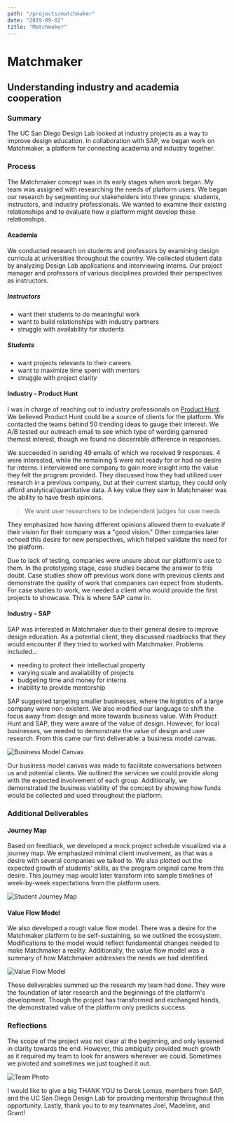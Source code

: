 ```yaml
---
path: "/projects/matchmaker"
date: "2019-09-02"
title: "Matchmaker"
---
```


# Matchmaker
## Understanding industry and academia cooperation

### Summary
The UC San Diego Design Lab looked at industry projects as a way to
improve design education. In collaboration with SAP, we began work on
Matchmaker, a platform for connecting academia and industry together.


### Process
The Matchmaker concept was in its early stages when work began. My team
was assigned with researching the needs of platform users. We began our
research by segmenting our stakeholders into three groups: students,
instructors, and industry professionals. We wanted to examine their
existing relationships and to evaluate how a platform might develop these
relationships.

#### Academia
We conducted research on students and professors by examining design
curricula at universities throughout the country. We collected student
data by analyzing Design Lab applications and interviewing interns. Our
project manager and professors of various disciplines provided their
perspectives as instructors.

##### Instructors
- want their students to do meaningful work
- want to build relationships with industry partners
- struggle with availability for students

##### Students
- want projects relevants to their careers
- want to maximize time spent with mentors
- struggle with project clarity


#### Industry - Product Hunt
I was in charge of reaching out to industry professionals on 
[Product Hunt](https://www.producthunt.com). We believed Product Hunt could be 
a source of clients for the platform. We contacted the teams behind 50 trending 
ideas to gauge their interest. We A/B tested our outreach email to see which 
type of wording garnered themost interest, though we found no discernible 
difference in responses.

We succeeded in sending 49 emails of which we received 9 responses. 4 were
interested, while the remaining 5 were not ready for or had no desire for
interns. I interviewed one company to gain more insight into the value
they felt the program provided. They discussed how they had utilized
user research in a previous company, but at their current startup, they
could only afford analytical/quantitative data. A key value they saw in
Matchmaker was the ability to have fresh opinions.

> We want user researchers to be independent judges for user needs

They emphasized how having different opinions allowed them to evaluate if
their vision for their company was a "good vision." Other companies later
echoed this desire for new perspectives, which helped validate the need
for the platform.

Due to lack of testing, companies were unsure about our platform's use to
them. In the prototyping stage, case studies became the answer to this
doubt. Case studies show off previous work done with previous clients and
demonstrate the quality of work that companies can expect from students.
For case studies to work, we needed a client who would provide the first
projects to showcase. This is where SAP came in.

#### Industry - SAP
SAP was interested in Matchmaker due to their general desire to improve
design education. As a potential client, they discussed roadblocks that
they would encounter if they tried to worked with Matchmaker. Problems
included...
- needing to protect their intellectual property
- varying scale and availability of projects
- budgeting time and money for interns
- inability to provide mentorship

SAP suggested targeting smaller businesses, where the logistics of a large
company were non-existent. We also modified our language to shift the
focus away from design and more towards business value. With Product Hunt
and SAP, they were aware of the value of design. However, for local
businesses, we needed to demonstrate the value of design and user
research. From this came our first deliverable: a business model canvas.

![Business Model Canvas](../images/matchmaker/business_canvas.png)

Our business model canvas was made to facilitate conversations between us
and potential clients. We outlined the services we could provide along
with the expected involvement of each group. Additionally, we demonstrated
the business viability of the concept by showing how funds would be
collected and used throughout the platform.

### Additional Deliverables
#### Journey Map
Based on feedback, we developed a mock project schedule visualized via a
journey map. We emphasized minimal client involvement, as that was a
desire with several companies we talked to. We also plotted out the
expected growth of students' skills, as the program original came from
this desire. This journey map would later transform into sample timelines
of week-by-week expectations from the platform users.

![Student Journey Map](../images/matchmaker/student_journey_map.png)

#### Value Flow Model
We also developed a rough value flow model. There was a desire for the
Matchmaker platform to be self-sustaining, so we outlined the ecosystem.
Modifications to the model would reflect fundamental changes needed to
make Matchmaker a reality. Additionally, the value flow model was a
summary of how Matchmaker addresses the needs we had identified.

![Value Flow Model](../images/matchmaker/value_flow.png)

These deliverables summed up the research my team had done. They were the
foundation of later research and the beginnings of the platform's
development. Though the project has transformed and exchanged hands, the
demonstrated value of the platform only predicts success.

### Reflections
The scope of the project was not clear at the beginning, and only lessened
in clarity towards the end. However, this ambiguity provided much growth
as it required my team to look for answers wherever we could. Sometimes
we pivoted and sometimes we just toughed it out.

![Team Photo](../images/matchmaker/team_photo.png)

I would like to give a big THANK YOU to Derek Lomas, members from SAP, and
the UC San Diego Design Lab for providing mentorship throughout this
opportunity. Lastly, thank you to to my teammates Joel, Madeline, and
Grant!

